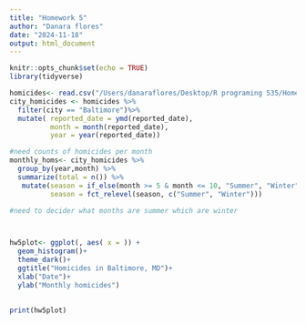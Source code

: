 ```yaml
---
title: "Homework 5"
author: "Danara flores"
date: "2024-11-18"
output: html_document
---
```


```r
knitr::opts_chunk$set(echo = TRUE)
library(tidyverse)

```

```r
homicides<- read.csv("/Users/danaraflores/Desktop/R programing 535/Homework 5/hw 5/data/homicide-data.csv")
city_homicides <- homicides %>%
  filter(city == "Baltimore")%>%
  mutate( reported_date = ymd(reported_date),
          month = month(reported_date),
          year = year(reported_date))

#need counts of homicides per month 
monthly_homs<- city_homicides %>% 
  group_by(year,month) %>%
  summarize(total = n()) %>% 
   mutate(season = if_else(month >= 5 & month <= 10, "Summer", "Winter"),
          season = fct_relevel(season, c("Summer", "Winter")))

#need to decider what months are summer which are winter



hw5plot<- ggplot(, aes( x = )) +
  geom_histogram()+
  theme_dark()+
  ggtitle("Homicides in Baltimore, MD")+
  xlab("Date")+
  ylab("Monthly homicides")
  
  
print(hw5plot)


```

```r

```

